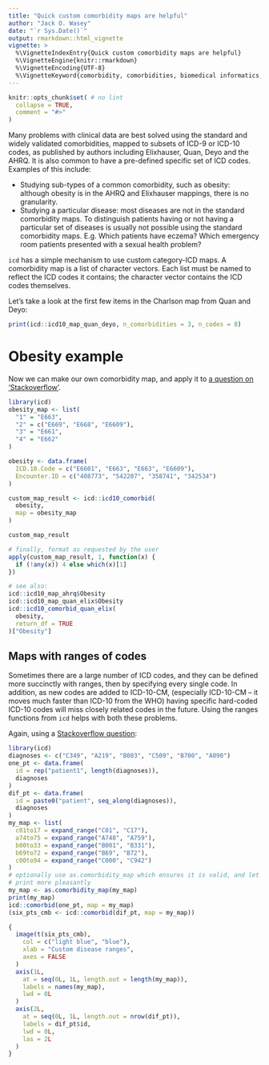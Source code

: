 ```yaml
---
title: "Quick custom comorbidity maps are helpful"
author: "Jack O. Wasey"
date: "`r Sys.Date()`"
output: rmarkdown::html_vignette
vignette: >
  %\VignetteIndexEntry{Quick custom comorbidity maps are helpful}
  %\VignetteEngine{knitr::rmarkdown}
  %\VignetteEncoding{UTF-8}
  %\VignetteKeyword{comorbidity, comorbidities, biomedical informatics, administrative data, ICD-9, ICD-10, ICD-9-CM, ICD-10-CM, mapping, algorithm}
---
```


```r
knitr::opts_chunk$set( # no lint
  collapse = TRUE,
  comment = "#>"
)
```

Many problems with clinical data are best solved using the standard and widely validated comorbidities, mapped to subsets of ICD-9 or ICD-10 codes, as published by authors including Elixhauser, Quan, Deyo and the AHRQ. It is also common to have a pre-defined specific set of ICD codes. Examples of this include:

- Studying sub-types of a common comorbidity, such as obesity: although obesity is in the AHRQ and Elixhauser mappings, there is no granularity.
- Studying a particular disease: most diseases are not in the standard comorbidity maps. To distinguish patients having or not having a particular set of diseases is usually not possible using the standard comorbidity maps. E.g. Which patients have eczema? Which emergency room patients presented with a sexual health problem?

`icd` has a simple mechanism to use custom category-ICD maps. A comorbidity map is a list of character vectors. Each list must be named to reflect the ICD codes it contains; the character vector contains the ICD codes themselves.

Let's take a look at the first few items in the Charlson map from Quan and Deyo:

```r
print(icd::icd10_map_quan_deyo, n_comorbidities = 3, n_codes = 8)
```

# Obesity example

Now we can make our own comorbidity map, and apply it to [a question on 'Stackoverflow'](https://stackoverflow.com/questions/53954537/creating-categorical-variable-in-r/53954950#53954950).

```r
library(icd)
obesity_map <- list(
  "1" = "E663",
  "2" = c("E669", "E668", "E6609"),
  "3" = "E661",
  "4" = "E662"
)

obesity <- data.frame(
  ICD.10.Code = c("E6601", "E663", "E663", "E6609"),
  Encounter.ID = c("408773", "542207", "358741", "342534")
)

custom_map_result <- icd::icd10_comorbid(
  obesity,
  map = obesity_map
)

custom_map_result

# finally, format as requested by the user
apply(custom_map_result, 1, function(x) {
  if (!any(x)) 4 else which(x)[1]
})

# see also:
icd::icd10_map_ahrq$Obesity
icd::icd10_map_quan_elix$Obesity
icd::icd10_comorbid_quan_elix(
  obesity,
  return_df = TRUE
)["Obesity"]
```

## Maps with ranges of codes

Sometimes there are a large number of ICD codes, and they can be defined more succinctly with ranges, then by specifying every single code. In addition, as new codes are added to ICD-10-CM, (especially ICD-10-CM -- it moves much faster than ICD-10 from the WHO) having specific hard-coded ICD-10 codes will miss closely related codes in the future. Using the ranges functions from `icd` helps with both these problems.

Again, using a [Stackoverflow question](https://stackoverflow.com/questions/54245282/how-to-compare-icd-10-character-string-or-search-whether-a-diagnosis-fall-into-t/54277842#54277842):

```r
library(icd)
diagnoses <- c("C349", "A219", "B003", "C509", "B700", "A090")
one_pt <- data.frame(
  id = rep("patient1", length(diagnoses)),
  diagnoses
)
dif_pt <- data.frame(
  id = paste0("patient", seq_along(diagnoses)),
  diagnoses
)
my_map <- list(
  c01to17 = expand_range("C01", "C17"),
  a74to75 = expand_range("A748", "A759"),
  b00to33 = expand_range("B001", "B331"),
  b69to72 = expand_range("B69", "B72"),
  c00to94 = expand_range("C000", "C942")
)
# optionally use as.comorbidity_map which ensures it is valid, and let's it
# print more pleasantly
my_map <- as.comorbidity_map(my_map)
print(my_map)
icd::comorbid(one_pt, map = my_map)
(six_pts_cmb <- icd::comorbid(dif_pt, map = my_map))
```

```r
{
  image(t(six_pts_cmb),
    col = c("light blue", "blue"),
    xlab = "Custom disease ranges",
    axes = FALSE
  )
  axis(1L,
    at = seq(0L, 1L, length.out = length(my_map)),
    labels = names(my_map),
    lwd = 0L
  )
  axis(2L,
    at = seq(0L, 1L, length.out = nrow(dif_pt)),
    labels = dif_pt$id,
    lwd = 0L,
    las = 2L
  )
}
```
